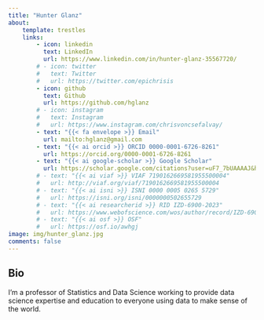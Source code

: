 ```yaml
---
title: "Hunter Glanz"
about:
    template: trestles
    links:
        - icon: linkedin
          text: LinkedIn
          url: https://www.linkedin.com/in/hunter-glanz-35567720/
        # - icon: twitter
        #   text: Twitter
        #   url: https://twitter.com/epichrisis
        - icon: github
          text: Github
          url: https://github.com/hglanz
        # - icon: instagram
        #   text: Instagram
        #   url: https://www.instagram.com/chrisvoncsefalvay/
        - text: "{{< fa envelope >}} Email"
          url: mailto:hglanz@gmail.com
        - text: "{{< ai orcid >}} ORCID 0000-0001-6726-8261"
          url: https://orcid.org/0000-0001-6726-8261
        - text: "{{< ai google-scholar >}} Google Scholar"
          url: https://scholar.google.com/citations?user=uF7_7bUAAAAJ&hl=en
        # - text: "{{< ai viaf >}} VIAF 7190162669581955500004"
        #   url: http://viaf.org/viaf/7190162669581955500004
        # - text: "{{< ai isni >}} ISNI 0000 0005 0265 5729"
        #   url: https://isni.org/isni/0000000502655729
        # - text: "{{< ai researcherid >}} RID IZD-6900-2023"
        #   url: https://www.webofscience.com/wos/author/record/IZD-6900-2023
        # - text: "{{< ai osf >}} OSF"
        #   url: https://osf.io/awhgj
image: img/hunter_glanz.jpg
comments: false
---
```


```{=html}
<script type='application/ld+json'>{"@context":"http://www.schema.org","@type":"person","name":"Hunter Glanz","jobTitle":"Data Science Educator","description":"Hunter Glanz is an educator and data scientist.","url":"https://hglanz.github.io/hunter_glanz/","image":"https://hglanz.github.io/hunter_glanz/img/hunter_glanz.jpg","address":{"@type":"PostalAddress","addressLocality":"San Luis Obispo","addressRegion":"CA","postalCode":"93401","addressCountry":"United States"},"alumniOf":[{"@type":"CollegeOrUniversity","name":"Cal Poly, San Luis Obispo","sameAs":"https://en.wikipedia.org/wiki/California_Polytechnic_State_University,_San_Luis_Obispo"},{"@type":"CollegeOrUniversity","name":"Boston University","sameAs":"https://en.wikipedia.org/wiki/Boston_University"}],"worksFor":[{"@type":"Organization","name":"Cal Poly, San Luis Obispo"}],"memberOf":[{"@type":"Organization","name":"American Statistical Association"},{"@type":"Organization","name":"American Mathematical Association of Two-Year Colleges"}]}</script>
```

## Bio

I'm a professor of Statistics and Data Science working to provide data science expertise and education to everyone using data to make sense of the world.

<!-- ## Key research interests -->

<!-- -   **Computational epidemiology**: agent-based modelling, disease-avoidant behaviours, epidemics over dynamic networks, geospatial computational epidemiology -- all primarily in the context of infectious diseases -->
<!-- -   **Pharmacovigilance**: VAERS, passive reporting, text mining of large complex report sets using LLMs -->
<!-- -   **Computational dynamics**: computational dynamics of complex systems, computational dynamics of infectious diseases, computational dynamics of social systems -->
<!-- -   **Public health**: evidence-based public health policy, public health ethics, public health law, quality and systems improvement in public health -->

<!-- ## Teaching -->

<!-- I am a visiting thesis supervisor for students on the data science track of the mathematics programme at the [Budapest University of Technology and Economics](https://www.bme.hu/?language=en) - you can read more about this [here](teaching). -->

<!-- From time to time, I get invited to give talks and lectures. My capacity for this is somewhat limited due to other commitments, but if you are interested in having me speak at your event, please [get in touch](mailto:chris+website@chrisvoncsefalvay.com). -->

<!-- ## Selected papers -->

<!-- **Tocilizumab in addition to standard of care in the management of COVID-19: A meta-analysis of RCTs.** Mutua V, Henry BM, **von Csefalvay, C**, Cheruiyot I, Vikse J, Lippi G, Bundi B, Mong'are N. *Acta Biomed.* 2022, 93(1):e2022014. [doi: 10.23750/abm.v93i1.12208](https://doi.org/10.23750/abm.v93i1.12208). -->

<!-- **JAMPI: Efficient matrix multiplication in Spark using barrier execution mode.** Foldi T, **von Csefalvay C**, Perez NA. *BDCC* 2020, 4(4):32. [doi: 10.3390/bdcc4040032](https://doi.org/10.3390/bdcc4040032). -->

<!-- **VAERS data reveals no increased risk of neuroautoimmune adverse events from COVID- vaccines.** **von Csefalvay, C.** *medRxiv* 2021. [doi: 10.1101/2021.06.13.21258851](https://doi.org/10.1101/2021.06.13.21258851). -->

<!-- **Tuberculous polyserositis in endemic areas with an emphasis on empiric therapy: A case report.** Munguti J, Mutua V, Cheruiyot I, **von Csefalvay C**, Opare-Addo P, Kiko N, Wanjiru R. *Medicine: Case Reports*. 2022, 3(4):e0221. [doi: 10.1097/MD9.0000000000000221](https://doi.org/10.1097/MD9.0000000000000221). -->

<!-- See more [here](papers). -->

<!-- ## Professional affiliations -->

<!-- [**The OR Society**](https://www.theorsociety.com/) \| Member since 2020 -->

<!-- [**Royal Society for Public Health**](https://www.rsph.org.uk/) \| Fellow since 2021 -->

<!-- [**TOPRA**](https://www.topra.org/) \| Registered Member since 2021 -->

<!-- [**American Public Health Association**](https://www.apha.org/) \| Member since 2021 -->

<!-- [**IEEE**](https://ieee.org) \| Senior Member since 2024 -->

<!-- ## Personal life -->

<!-- I live in Denver, CO, with my Golden Retriever, Oliver. Born in Budapest, Hungary, I've spent my formative years in England, but have called the Netherlands, Germany, Belgium, Austria and the United States home at various points in my life. Since 2020, I've been living in the United States, where I am a permanent resident. -->

<!-- In my free time, I enjoy reading (mostly Cold War history and classical Greek drama), cooking (with not a lot of success) and Renaissance polyphony (esp. Thomas Tallis and Orlando di Lasso). I'm credited for a somewhat pretty sequence of integers called Jellyfish Heart numbers ([OEIS A344856](https://oeis.org/A344856)), which I discovered in 2020 while doing something that has nothing at all to do with my day job. -->

<!-- I live with [neuromyelitis optica](https://en.wikipedia.org/wiki/Neuromyelitis_optica) since 2015, which has left me with a lifelong desire to understand complex, multicausal health conditions like NMOSD better. -->

<!-- ## Pronunciation guide -->

<!-- My last name rhymes with Chick-Fil-A. -->
